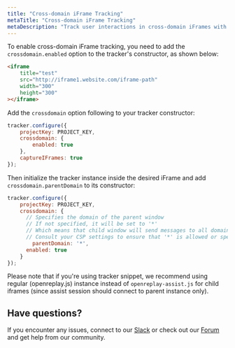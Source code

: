 ```yaml
---
title: "Cross-domain iFrame Tracking"
metaTitle: "Cross-domain iFrame Tracking"
metaDescription: "Track user interactions in cross-domain iFrames with OpenReplay."
---
```


To enable cross-domain iFrame tracking, you need to add the `crossdomain.enabled` option to the tracker's constructor, as shown below:

```html
<iframe
	title="test"
	src="http://iframe1.website.com/iframe-path"
	width="300"
	height="300"
></iframe>
``` 

Add the `crossdomain` option following to your tracker constructor:

```js
tracker.configure({
	projectKey: PROJECT_KEY,
	crossdomain: {
		enabled: true
	},
	captureIFrames: true
});
```

Then initialize the tracker instance inside the desired iFrame and add `crossdomain.parentDomain` to its constructor:

```js
tracker.configure({
	projectKey: PROJECT_KEY,
	crossdomain: {
	  // Specifies the domain of the parent window
	  // If not specified, it will be set to '*'
	  // Which means that child window will send messages to all domains inside the browser window
	  // Consult your CSP settings to ensure that '*' is allowed or specify the parent domain
		parentDomain: '*',
	  enabled: true
	}
});
```

Please note that if you're using tracker snippet, we recommend using regular (openreplay.js) instance instead of `openreplay-assist.js` for child iframes (since assist session should connect to parent instance only).

## Have questions?

If you encounter any issues, connect to our [Slack](https://slack.openreplay.com) or check out our [Forum](https://forum.openreplay.com) and get help from our community.

